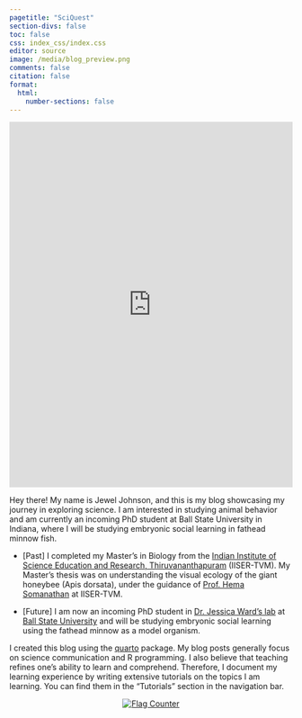 ```yaml
---
pagetitle: "SciQuest"
section-divs: false
toc: false
css: index_css/index.css
editor: source
image: /media/blog_preview.png
comments: false
citation: false
format:
  html:
    number-sections: false
---
```


::: {.column-screen-inset}
<iframe src='https://cdn.knightlab.com/libs/timeline3/latest/embed/index.html?source=1x140XobOdXwflXTyN53o_0udhJAOW8SVnPgRX5iXtxE&font=Default&lang=en&initial_zoom=4&height=650' width='100%' height='650' webkitallowfullscreen mozallowfullscreen allowfullscreen frameborder='0'></iframe>
:::

Hey there! My name is Jewel Johnson, and this is my blog showcasing my journey in exploring science. I am interested in studying animal behavior and am currently an incoming PhD student at Ball State University in Indiana, where I will be studying embryonic social learning in fathead minnow fish.

*   [Past] I completed my Master's in Biology from the [Indian Institute of Science Education and Research, Thiruvananthapuram](https://www.iisertvm.ac.in/) (IISER-TVM). My Master's thesis was on understanding the visual ecology of the giant honeybee (Apis dorsata), under the guidance of [Prof. Hema Somanathan](https://faculty.iisertvm.ac.in/beelab/) at IISER-TVM.

*   [Future] I am now an incoming PhD student in [Dr. Jessica Ward's lab](https://www.animalbehaviorlab.com/) at [Ball State University](https://www.bsu.edu/) and will be studying embryonic social learning using the fathead minnow as a model organism.

I created this blog using the [quarto](https://quarto.org/) package. My blog posts generally focus on science communication and R programming. I also believe that teaching refines one's ability to learn and comprehend. Therefore, I document my learning experience by writing extensive tutorials on the topics I am learning. You can find them in the "Tutorials" section in the navigation bar.

<center>        
<a href="https://info.flagcounter.com/ynrK"><img src="https://s11.flagcounter.com/count2/ynrK/bg_000000/txt_FFFFFF/border_F0F0F0/columns_3/maxflags_9/viewers_0/labels_1/pageviews_1/flags_0/percent_0/" alt="Flag Counter" border="0"></a>
</center>